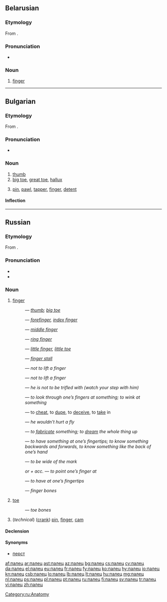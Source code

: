 ==Belarusian==

===Etymology===
From {{etyl|sla-pro|be}} {{recons|palьcь|lang=sla-pro}}.

===Pronunciation===
* {{audio|Be-палец.ogg|Audio}}

===Noun===
{{be-noun|g=m|tr=pálec}}

# [[finger]]

----

==Bulgarian==

===Etymology===
From {{etyl|sla-pro|bg}} {{recons|palьcь|lang=sla-pro}}.

===Pronunciation===
* {{IPA|/ˈpalɛts/|lang=bg}}

===Noun===
{{bg-noun|g=m|tr=pálec}}

# [[thumb]]
# [[big toe]], [[great toe]], [[hallux]]
# {{context|technology|lang=bg}} [[pin]], [[pawl]], [[tapper]], [[finger]], [[detent]]

====Inflection====
{{bg-noun-m-k/ets|пал}}

----

==Russian==

===Etymology===
From {{etyl|sla-pro|ru}} {{recons|palьcь|lang=sla-pro}}.

===Pronunciation===
* {{IPA|/ˈpalʲɪt͡s/|lang=ru}}
* {{audio|Ru-палец.ogg|Audio}}

===Noun===
{{ru-noun|tr=pálec|g=m}}

# [[finger]]
#: {{l|ru|большой палец|большо́й па́лец}} — ''[[thumb]]; [[big toe]]''
#: {{l|ru|указательный палец|указа́тельный па́лец}} — ''[[forefinger]], [[index finger]]''
#: {{l|ru|средний палец|сре́дний па́лец}} — ''[[middle finger]]''
#: {{l|ru|безымянный палец|безымя́нный па́лец}} — ''[[ring finger]]''
#: {{l|ru|мизинец|мизи́нец}} — ''[[little finger]], [[little toe]]''
#: {{lang|ru|[[предохранительный|предохрани́тельный]] ([[резиновый|рези́новый]]) па́лец}} — ''[[finger stall]]''
#: {{lang|ru|па́лец {{l|ru|о}} па́лец {{l|ru|не}} [[ударить|уда́рить]]}} — ''not to lift a finger''
#: {{lang|ru|па́льцем {{l|ru|не}} [[шевелить|шевельну́ть]]}} — ''not to lift a finger''
#: {{lang|ru|[[он|ему́]] па́льца {{l|ru|в}} {{l|ru|рот}} {{l|ru|не}} [[класть|клади́]]}} — ''he is not to be trifled with (watch your step with him)''
#: {{lang|ru|[[смотреть|смотре́ть]] {{l|ru|сквозь}} па́льцы {{l|ru|на}} {{l|ru|что-либо}}}} — ''to look through one’s fingers at something; to wink at something''
#: {{lang|ru|[[обвести|обвести́]] [[вокруг|вокру́г]] па́льца}} — to [[cheat]], to [[dupe]], to [[deceive]], to [[take]] in
#: {{lang|ru|{{l|ru|он}} па́льцем [[никто|никого́]] {{l|ru|не}} [[трогать|тро́нет]]}} — ''he wouldn’t hurt a fly''
#: {{lang|ru|[[высосать|вы́сосать]] {{l|ru|из}} па́льца {{l|ru|что-либо}}}} — ''to [[fabricate]] something; to [[dream]] the whole thing up''
#: {{lang|ru|{{l|ru|знать}} {{l|ru|что-либо}} {{l|ru|как}} [[свой|свои́]] {{l|ru|пять}} па́льцев}} — ''to have something at one’s fingertips; to know something backwards and forwards, to know something like the back of one’s hand''
#: {{lang|ru|[[попасть|попа́сть]] па́льцем {{l|ru|в}} [[небо|не́бо]]}} — ''to be wide of the mark''
#: {{l|ru|показывать|пока́зывать}} ''or'' {{lang|ru|[[указывать|ука́зывать]] па́льцем {{l|ru|на}}}} ''+ acc.'' — ''to point one’s finger at''
#: {{lang|ru|{{l|ru|знать}} {{l|ru|как}} {{l|ru|свой|свои́}} {{l|ru|пять}} па́льцев}} — ''to have at one’s fingertips''
#: {{lang|ru|{{l|ru|кость|ко́сти}} па́льцев}} — ''finger bones''
# [[toe]]
#: {{lang|ru|[[кость|ко́сти]] па́льцев {{l|ru|нога|ног}}}} — ''toe bones''
# (''technical'') ([[crank]]) [[pin]], [[finger]], [[cam]]

====Declension====
{{ru-noun-inan-ц-1|пальц|па́льц|па́лец}}

====Synonyms====
* [[перст]]

[[Category:ru:Anatomy]]

[[af:палец]]
[[ar:палец]]
[[ast:палец]]
[[az:палец]]
[[bg:палец]]
[[cs:палец]]
[[cy:палец]]
[[da:палец]]
[[el:палец]]
[[eu:палец]]
[[fr:палец]]
[[fy:палец]]
[[ko:палец]]
[[hy:палец]]
[[io:палец]]
[[kn:палец]]
[[csb:палец]]
[[lo:палец]]
[[lb:палец]]
[[lt:палец]]
[[hu:палец]]
[[mg:палец]]
[[nl:палец]]
[[ps:палец]]
[[pl:палец]]
[[pt:палец]]
[[ru:палец]]
[[fi:палец]]
[[sv:палец]]
[[tr:палец]]
[[vi:палец]]
[[zh:палец]]